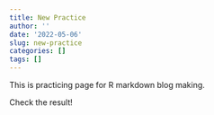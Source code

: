 ```yaml
---
title: New Practice
author: ''
date: '2022-05-06'
slug: new-practice
categories: []
tags: []
---
```



This is practicing page for R markdown blog making.


Check the result!

